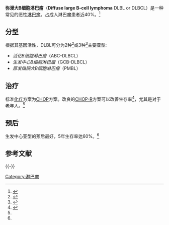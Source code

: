 {{noteTA|G1=ME}}

{{medical}}
{{Infobox disease
 | Name           = 弥漫大B细胞淋巴瘤
 | Image          = 
 | Caption        = 
 | DiseasesDB     = 
 | ICD10          = 
 | ICD9           = 
 | ICDO           = M9680/3
 | OMIM           = 
 | MedlinePlus    = 
 | eMedicineSubj  = 
 | eMedicineTopic = 
 | MeshID         = D016403
}}
'''弥漫大B细胞淋巴瘤'''（'''Diffuse large B-cell lymphoma''' DLBL or DLBCL）是一种常见的恶性[[淋巴瘤|淋巴瘤]]。占成人淋巴瘤患者近40%。<ref>{{Cite web |url=http://www.utdol.com/utd/content/topic.do?topicKey=lymphoma%2F20525 |title=Pathobiology of the aggressive and highly aggressive non-Hodgkin's lymphomas |access-date=2022-06-25 |archive-date=2008-01-21 |archive-url=https://web.archive.org/web/20080121104957/http://www.utdol.com/utd/content/topic.do?topicKey=lymphoma%2F20525 }}</ref>

==分型==
根据其基因活性，DLBL可分为2种<ref name="Turgeon">{{cite book
|author=Turgeon, Mary Louise
|title=Clinical hematology: theory and procedures
|url=https://archive.org/details/clinicalhematolo0004turg
|publisher=Lippincott Williams & Wilkins
|location=Hagerstown, MD
|year=2005
|pages=[https://archive.org/details/clinicalhematolo0004turg/page/285 285]–286
|isbn=0-7817-5007-5
}}</ref>或3种<ref name="pmid18765795">{{cite journal |author=Lenz G, Wright GW, Emre NC, ''et al.'' |title=Molecular subtypes of diffuse large B-cell lymphoma arise by distinct genetic pathways |journal=Proc. Natl. Acad. Sci. U.S.A. |volume=105 |issue=36 |pages=13520–5 |pmid=18765795 |doi=10.1073/pnas.0804295105 |url=http://www.pnas.org/cgi/pmidlookup?view=long&pmid=18765795|date=September 2008}}</ref>主要亚型:

* ''活化B细胞淋巴瘤''（ABC-DLBCL）
* ''生发中心B细胞淋巴瘤''（GCB-DLBCL）
* ''原发纵隔大B细胞淋巴瘤''（PMBL）

==治疗==
标准[[化疗|化疗]]方案为[[CHOP|CHOP]]方案。改良的[[CHOP-R|CHOP-R]]方案可以改善生存率<ref name="pmid17105812">{{cite journal |author=Sehn LH, Berry B, Chhanabhai M, ''et al.'' |title=The revised International Prognostic Index (R-IPI) is a better predictor of outcome than the standard IPI for patients with diffuse large B-cell lymphoma treated with R-CHOP |journal=Blood |volume=109 |issue=5 |pages=1857–61 |pmid=17105812 |doi=10.1182/blood-2006-08-038257 |url=http://www.bloodjournal.org/cgi/pmidlookup?view=long&pmid=17105812 |date=March 2007 }}{{Dead link|date=2019年12月 |bot=InternetArchiveBot |fix-attempted=yes }}</ref>，尤其是对于老年人。<ref name="Turgeon"/>

==预后==
生发中心亚型的预后最好，5年生存率达60%。<ref name="Turgeon"/>

== 参考文献 ==
{{Reflist|2}}

{{-}}
{{恶性淋巴瘤}}

[[Category:淋巴瘤|Category:淋巴瘤]]